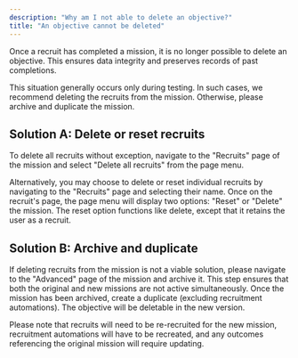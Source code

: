 ```yaml
---
description: "Why am I not able to delete an objective?"
title: "An objective cannot be deleted"
---
```


Once a recruit has completed a mission, it is no longer possible to delete an objective. This ensures data integrity and preserves records of past completions.

This situation generally occurs only during testing. In such cases, we recommend deleting the recruits from the mission. Otherwise, please archive and duplicate the mission.

## Solution A: Delete or reset recruits

To delete all recruits without exception, navigate to the "Recruits" page of the mission and select "Delete all recruits" from the page menu.

Alternatively, you may choose to delete or reset individual recruits by navigating to the "Recruits" page and selecting their name. Once on the recruit's page, the page menu will display two options: "Reset" or "Delete" the mission. The reset option functions like delete, except that it retains the user as a recruit.

## Solution B: Archive and duplicate

If deleting recruits from the mission is not a viable solution, please navigate to the "Advanced" page of the mission and archive it. This step ensures that both the original and new missions are not active simultaneously. Once the mission has been archived, create a duplicate (excluding recruitment automations). The objective will be deletable in the new version.

Please note that recruits will need to be re-recruited for the new mission, recruitment automations will have to be recreated, and any outcomes referencing the original mission will require updating.